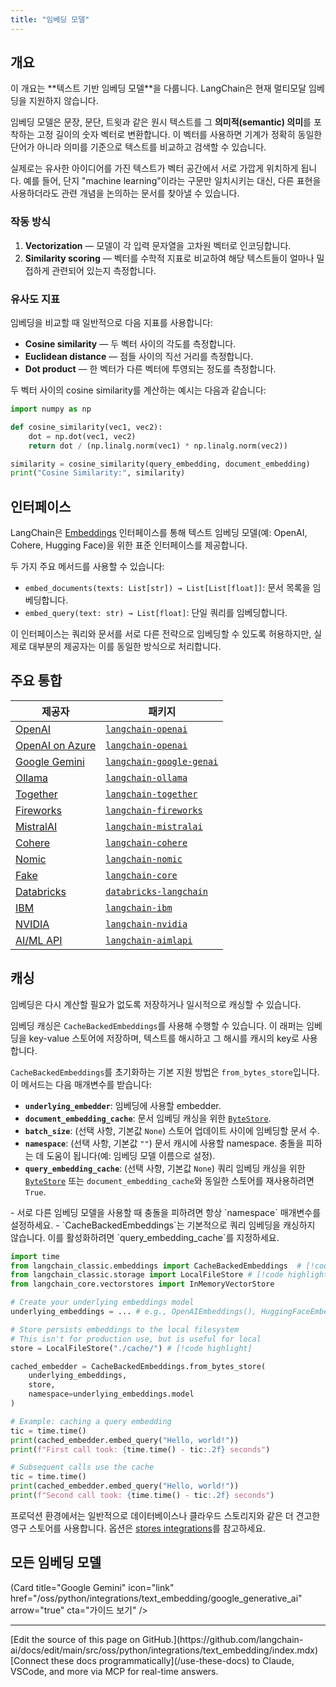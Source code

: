```yaml
---
title: "임베딩 모델"
---
```


## 개요

<Note>
이 개요는 **텍스트 기반 임베딩 모델**을 다룹니다. LangChain은 현재 멀티모달 임베딩을 지원하지 않습니다.
</Note>

임베딩 모델은 문장, 문단, 트윗과 같은 원시 텍스트를 그 **의미적(semantic) 의미**를 포착하는 고정 길이의 숫자 벡터로 변환합니다. 이 벡터를 사용하면 기계가 정확히 동일한 단어가 아니라 의미를 기준으로 텍스트를 비교하고 검색할 수 있습니다.

실제로는 유사한 아이디어를 가진 텍스트가 벡터 공간에서 서로 가깝게 위치하게 됩니다. 예를 들어, 단지 "machine learning"이라는 구문만 일치시키는 대신, 다른 표현을 사용하더라도 관련 개념을 논의하는 문서를 찾아낼 수 있습니다.

### 작동 방식

1. **Vectorization** — 모델이 각 입력 문자열을 고차원 벡터로 인코딩합니다.
2. **Similarity scoring** — 벡터를 수학적 지표로 비교하여 해당 텍스트들이 얼마나 밀접하게 관련되어 있는지 측정합니다.

### 유사도 지표

임베딩을 비교할 때 일반적으로 다음 지표를 사용합니다:

* **Cosine similarity** — 두 벡터 사이의 각도를 측정합니다.
* **Euclidean distance** — 점들 사이의 직선 거리를 측정합니다.
* **Dot product** — 한 벡터가 다른 벡터에 투영되는 정도를 측정합니다.

두 벡터 사이의 cosine similarity를 계산하는 예시는 다음과 같습니다:

```python
import numpy as np

def cosine_similarity(vec1, vec2):
    dot = np.dot(vec1, vec2)
    return dot / (np.linalg.norm(vec1) * np.linalg.norm(vec2))

similarity = cosine_similarity(query_embedding, document_embedding)
print("Cosine Similarity:", similarity)
```

## 인터페이스

LangChain은 [Embeddings](https://reference.langchain.com/python/langchain_core/embeddings/#langchain_core.embeddings.embeddings.Embeddings) 인터페이스를 통해 텍스트 임베딩 모델(예: OpenAI, Cohere, Hugging Face)을 위한 표준 인터페이스를 제공합니다.

두 가지 주요 메서드를 사용할 수 있습니다:

* `embed_documents(texts: List[str]) → List[List[float]]`: 문서 목록을 임베딩합니다.
* `embed_query(text: str) → List[float]`: 단일 쿼리를 임베딩합니다.

<Note>
이 인터페이스는 쿼리와 문서를 서로 다른 전략으로 임베딩할 수 있도록 허용하지만, 실제로 대부분의 제공자는 이를 동일한 방식으로 처리합니다.
</Note>

## 주요 통합

| 제공자                                                               | 패키지                                                                                                                                                            |
|------------------------------------------------------------------------|--------------------------------------------------------------------------------------------------------------------------------------------------------------------|
| [OpenAI](/oss/python/integrations/text_embedding/openai)                      | [`langchain-openai`](https://python.langchain.com/api_reference/openai/chat_models/langchain_openai.chat_models.base.ChatOpenAI.html)                              |
| [OpenAI on Azure](/oss/python/integrations/text_embedding/azure_openai)       | [`langchain-openai`](https://python.langchain.com/api_reference/openai/embeddings/langchain_openai.embeddings.azure.AzureOpenAIEmbeddings.html)                    |
| [Google Gemini](/oss/python/integrations/text_embedding/google_generative_ai) | [`langchain-google-genai`](https://python.langchain.com/api_reference/google_genai/embeddings/langchain_google_genai.embeddings.GoogleGenerativeAIEmbeddings.html) |
| [Ollama](/oss/python/integrations/text_embedding/ollama)                      | [`langchain-ollama`](https://python.langchain.com/api_reference/ollama/embeddings/langchain_ollama.embeddings.OllamaEmbeddings.html)                               |
| [Together](/oss/python/integrations/text_embedding/together)                  | [`langchain-together`](https://python.langchain.com/api_reference/together/embeddings/langchain_together.embeddings.TogetherEmbeddings.html)                       |
| [Fireworks](/oss/python/integrations/text_embedding/fireworks)                | [`langchain-fireworks`](https://python.langchain.com/api_reference/fireworks/embeddings/langchain_fireworks.embeddings.FireworksEmbeddings.html)                   |
| [MistralAI](/oss/python/integrations/text_embedding/mistralai)                | [`langchain-mistralai`](https://python.langchain.com/api_reference/mistralai/embeddings/langchain_mistralai.embeddings.MistralAIEmbeddings.html)                   |
| [Cohere](/oss/python/integrations/text_embedding/cohere)                      | [`langchain-cohere`](https://python.langchain.com/api_reference/community/llms/langchain_community.llms.cohere.Cohere.html)                                        |
| [Nomic](/oss/python/integrations/text_embedding/nomic)                        | [`langchain-nomic`](https://python.langchain.com/api_reference/nomic/embeddings/langchain_nomic.embeddings.NomicEmbeddings.html)                                   |
| [Fake](/oss/python/integrations/text_embedding/fake)                          | [`langchain-core`](https://python.langchain.com/api_reference/core/embeddings/langchain_core.embeddings.fake.FakeEmbeddings.html)                                  |
| [Databricks](/oss/python/integrations/text_embedding/databricks)              | [`databricks-langchain`](https://api-docs.databricks.com/python/databricks-ai-bridge/latest/databricks_langchain.html#databricks_langchain.DatabricksEmbeddings)   |
| [IBM](/oss/python/integrations/text_embedding/ibm_watsonx)                    | [`langchain-ibm`](https://python.langchain.com/api_reference/ibm/embeddings/langchain_ibm.embeddings.WatsonxEmbeddings.html)                                       |
| [NVIDIA](/oss/python/integrations/text_embedding/nvidia_ai_endpoints)         | [`langchain-nvidia`](https://python.langchain.com/api_reference/nvidia_ai_endpoints/embeddings/langchain_nvidia_ai_endpoints.embeddings.NVIDIAEmbeddings.html)     |
| [AI/ML API](/oss/python/integrations/text_embedding/aimlapi)                  | [`langchain-aimlapi`](https://python.langchain.com/api_reference/aimlapi/embeddings/langchain_aimlapi.embeddings.AimlapiEmbeddings.html)                           |


## 캐싱

임베딩은 다시 계산할 필요가 없도록 저장하거나 일시적으로 캐싱할 수 있습니다.

임베딩 캐싱은 `CacheBackedEmbeddings`를 사용해 수행할 수 있습니다. 이 래퍼는 임베딩을 key-value 스토어에 저장하며, 텍스트를 해시하고 그 해시를 캐시의 key로 사용합니다.

`CacheBackedEmbeddings`를 초기화하는 기본 지원 방법은 `from_bytes_store`입니다. 이 메서드는 다음 매개변수를 받습니다:

- **`underlying_embedder`**: 임베딩에 사용할 embedder.
- **`document_embedding_cache`**: 문서 임베딩 캐싱을 위한 [`ByteStore`](/oss/python/integrations/stores/).
- **`batch_size`**: (선택 사항, 기본값 `None`) 스토어 업데이트 사이에 임베딩할 문서 수.
- **`namespace`**: (선택 사항, 기본값 `""`) 문서 캐시에 사용할 namespace. 충돌을 피하는 데 도움이 됩니다(예: 임베딩 모델 이름으로 설정).
- **`query_embedding_cache`**: (선택 사항, 기본값 `None`) 쿼리 임베딩 캐싱을 위한 [`ByteStore`](/oss/python/integrations/stores/) 또는 `document_embedding_cache`와 동일한 스토어를 재사용하려면 `True`.

<Important>
- 서로 다른 임베딩 모델을 사용할 때 충돌을 피하려면 항상 `namespace` 매개변수를 설정하세요.
- `CacheBackedEmbeddings`는 기본적으로 쿼리 임베딩을 캐싱하지 않습니다. 이를 활성화하려면 `query_embedding_cache`를 지정하세요.
</Important>

```python
import time
from langchain_classic.embeddings import CacheBackedEmbeddings  # [!code highlight]
from langchain_classic.storage import LocalFileStore # [!code highlight]
from langchain_core.vectorstores import InMemoryVectorStore

# Create your underlying embeddings model
underlying_embeddings = ... # e.g., OpenAIEmbeddings(), HuggingFaceEmbeddings(), etc.

# Store persists embeddings to the local filesystem
# This isn't for production use, but is useful for local
store = LocalFileStore("./cache/") # [!code highlight]

cached_embedder = CacheBackedEmbeddings.from_bytes_store(
    underlying_embeddings,
    store,
    namespace=underlying_embeddings.model
)

# Example: caching a query embedding
tic = time.time()
print(cached_embedder.embed_query("Hello, world!"))
print(f"First call took: {time.time() - tic:.2f} seconds")

# Subsequent calls use the cache
tic = time.time()
print(cached_embedder.embed_query("Hello, world!"))
print(f"Second call took: {time.time() - tic:.2f} seconds")
```

프로덕션 환경에서는 일반적으로 데이터베이스나 클라우드 스토리지와 같은 더 견고한 영구 스토어를 사용합니다. 옵션은 [stores integrations](/oss/python/integrations/stores/)를 참고하세요.

## 모든 임베딩 모델

<Columns cols={3}>
<Card title="Aleph Alpha" icon="link" href="/oss/python/integrations/text_embedding/aleph_alpha" arrow="true" cta="가이드 보기" />
<Card title="Anyscale" icon="link" href="/oss/python/integrations/text_embedding/anyscale" arrow="true" cta="가이드 보기" />
<Card title="Ascend" icon="link" href="/oss/python/integrations/text_embedding/ascend" arrow="true" cta="가이드 보기" />
<Card title="AI/ML API" icon="link" href="/oss/python/integrations/text_embedding/aimlapi" arrow="true" cta="가이드 보기" />
<Card title="AwaDB" icon="link" href="/oss/python/integrations/text_embedding/awadb" arrow="true" cta="가이드 보기" />
<Card title="AzureOpenAI" icon="link" href="/oss/python/integrations/text_embedding/azure_openai" arrow="true" cta="가이드 보기" />
<Card title="Baichuan Text Embeddings" icon="link" href="/oss/python/integrations/text_embedding/baichuan" arrow="true" cta="가이드 보기" />
<Card title="Baidu Qianfan" icon="link" href="/oss/python/integrations/text_embedding/baidu_qianfan_endpoint" arrow="true" cta="가이드 보기" />
<Card title="Baseten" icon="link" href="/oss/python/integrations/text_embedding/baseten" arrow="true" cta="가이드 보기" />
<Card title="Bedrock" icon="link" href="/oss/python/integrations/text_embedding/bedrock" arrow="true" cta="가이드 보기" />
<Card title="BGE on Hugging Face" icon="link" href="/oss/python/integrations/text_embedding/bge_huggingface" arrow="true" cta="가이드 보기" />
<Card title="Bookend AI" icon="link" href="/oss/python/integrations/text_embedding/bookend" arrow="true" cta="가이드 보기" />
<Card title="Clarifai" icon="link" href="/oss/python/integrations/text_embedding/clarifai" arrow="true" cta="가이드 보기" />
<Card title="Cloudflare Workers AI" icon="link" href="/oss/python/integrations/text_embedding/cloudflare_workersai" arrow="true" cta="가이드 보기" />
<Card title="Clova Embeddings" icon="link" href="/oss/python/integrations/text_embedding/clova" arrow="true" cta="가이드 보기" />
<Card title="Cohere" icon="link" href="/oss/python/integrations/text_embedding/cohere" arrow="true" cta="가이드 보기" />
<Card title="DashScope" icon="link" href="/oss/python/integrations/text_embedding/dashscope" arrow="true" cta="가이드 보기" />
<Card title="Databricks" icon="link" href="/oss/python/integrations/text_embedding/databricks" arrow="true" cta="가이드 보기" />
<Card title="DeepInfra" icon="link" href="/oss/python/integrations/text_embedding/deepinfra" arrow="true" cta="가이드 보기" />
<Card title="EDEN AI" icon="link" href="/oss/python/integrations/text_embedding/edenai" arrow="true" cta="가이드 보기" />
<Card title="Elasticsearch" icon="link" href="/oss/python/integrations/text_embedding/elasticsearch" arrow="true" cta="가이드 보기" />
<Card title="Embaas" icon="link" href="/oss/python/integrations/text_embedding/embaas" arrow="true" cta="가이드 보기" />
<Card title="Fake Embeddings" icon="link" href="/oss/python/integrations/text_embedding/fake" arrow="true" cta="가이드 보기" />
<Card title="FastEmbed by Qdrant" icon="link" href="/oss/python/integrations/text_embedding/fastembed" arrow="true" cta="가이드 보기" />
<Card title="Fireworks" icon="link" href="/oss/python/integrations/text_embedding/fireworks" arrow="true" cta="가이드 보기" />
(Card title="Google Gemini" icon="link" href="/oss/python/integrations/text_embedding/google_generative_ai" arrow="true" cta="가이드 보기" />
<Card title="Google Vertex AI" icon="link" href="/oss/python/integrations/text_embedding/google_vertex_ai_palm" arrow="true" cta="가이드 보기" />
<Card title="GPT4All" icon="link" href="/oss/python/integrations/text_embedding/gpt4all" arrow="true" cta="가이드 보기" />
<Card title="Gradient" icon="link" href="/oss/python/integrations/text_embedding/gradient" arrow="true" cta="가이드 보기" />
<Card title="GreenNode" icon="link" href="/oss/python/integrations/text_embedding/greennode" arrow="true" cta="가이드 보기" />
<Card title="Hugging Face" icon="link" href="/oss/python/integrations/text_embedding/huggingfacehub" arrow="true" cta="가이드 보기" />
<Card title="IBM watsonx.ai" icon="link" href="/oss/python/integrations/text_embedding/ibm_watsonx" arrow="true" cta="가이드 보기" />
<Card title="Infinity" icon="link" href="/oss/python/integrations/text_embedding/infinity" arrow="true" cta="가이드 보기" />
<Card title="Instruct Embeddings" icon="link" href="/oss/python/integrations/text_embedding/instruct_embeddings" arrow="true" cta="가이드 보기" />
<Card title="IPEX-LLM CPU" icon="link" href="/oss/python/integrations/text_embedding/ipex_llm" arrow="true" cta="가이드 보기" />
<Card title="IPEX-LLM GPU" icon="link" href="/oss/python/integrations/text_embedding/ipex_llm_gpu" arrow="true" cta="가이드 보기" />
<Card title="Intel Extension for Transformers" icon="link" href="/oss/python/integrations/text_embedding/itrex" arrow="true" cta="가이드 보기" />
<Card title="Jina" icon="link" href="/oss/python/integrations/text_embedding/jina" arrow="true" cta="가이드 보기" />
<Card title="John Snow Labs" icon="link" href="/oss/python/integrations/text_embedding/johnsnowlabs_embedding" arrow="true" cta="가이드 보기" />
<Card title="LASER" icon="link" href="/oss/python/integrations/text_embedding/laser" arrow="true" cta="가이드 보기" />
<Card title="Lindorm" icon="link" href="/oss/python/integrations/text_embedding/lindorm" arrow="true" cta="가이드 보기" />
<Card title="Llama.cpp" icon="link" href="/oss/python/integrations/text_embedding/llamacpp" arrow="true" cta="가이드 보기" />
<Card title="LLMRails" icon="link" href="/oss/python/integrations/text_embedding/llm_rails" arrow="true" cta="가이드 보기" />
<Card title="LocalAI" icon="link" href="/oss/python/integrations/text_embedding/localai" arrow="true" cta="가이드 보기" />
<Card title="MiniMax" icon="link" href="/oss/python/integrations/text_embedding/minimax" arrow="true" cta="가이드 보기" />
<Card title="MistralAI" icon="link" href="/oss/python/integrations/text_embedding/mistralai" arrow="true" cta="가이드 보기" />
<Card title="Model2Vec" icon="link" href="/oss/python/integrations/text_embedding/model2vec" arrow="true" cta="가이드 보기" />
<Card title="ModelScope" icon="link" href="/oss/python/integrations/text_embedding/modelscope_embedding" arrow="true" cta="가이드 보기" />
<Card title="MosaicML" icon="link" href="/oss/python/integrations/text_embedding/mosaicml" arrow="true" cta="가이드 보기" />
<Card title="Naver" icon="link" href="/oss/python/integrations/text_embedding/naver" arrow="true" cta="가이드 보기" />
<Card title="Nebius" icon="link" href="/oss/python/integrations/text_embedding/nebius" arrow="true" cta="가이드 보기" />
<Card title="Netmind" icon="link" href="/oss/python/integrations/text_embedding/netmind" arrow="true" cta="가이드 보기" />
<Card title="NLP Cloud" icon="link" href="/oss/python/integrations/text_embedding/nlp_cloud" arrow="true" cta="가이드 보기" />
<Card title="Nomic" icon="link" href="/oss/python/integrations/text_embedding/nomic" arrow="true" cta="가이드 보기" />
<Card title="NVIDIA NIMs" icon="link" href="/oss/python/integrations/text_embedding/nvidia_ai_endpoints" arrow="true" cta="가이드 보기" />
<Card title="Oracle Cloud Infrastructure" icon="link" href="/oss/python/integrations/text_embedding/oci_generative_ai" arrow="true" cta="가이드 보기" />
<Card title="Ollama" icon="link" href="/oss/python/integrations/text_embedding/ollama" arrow="true" cta="가이드 보기" />
<Card title="OpenClip" icon="link" href="/oss/python/integrations/text_embedding/open_clip" arrow="true" cta="가이드 보기" />
<Card title="OpenAI" icon="link" href="/oss/python/integrations/text_embedding/openai" arrow="true" cta="가이드 보기" />
<Card title="OpenVINO" icon="link" href="/oss/python/integrations/text_embedding/openvino" arrow="true" cta="가이드 보기" />
<Card title="Optimum Intel" icon="link" href="/oss/python/integrations/text_embedding/optimum_intel" arrow="true" cta="가이드 보기" />
<Card title="Oracle AI Vector Search" icon="link" href="/oss/python/integrations/text_embedding/oracleai" arrow="true" cta="가이드 보기" />
<Card title="OVHcloud" icon="link" href="/oss/python/integrations/text_embedding/ovhcloud" arrow="true" cta="가이드 보기" />
<Card title="Pinecone Embeddings" icon="link" href="/oss/python/integrations/text_embedding/pinecone" arrow="true" cta="가이드 보기" />
<Card title="PredictionGuard" icon="link" href="/oss/python/integrations/text_embedding/predictionguard" arrow="true" cta="가이드 보기" />
<Card title="PremAI" icon="link" href="/oss/python/integrations/text_embedding/premai" arrow="true" cta="가이드 보기" />
<Card title="SageMaker" icon="link" href="/oss/python/integrations/text_embedding/sagemaker-endpoint" arrow="true" cta="가이드 보기" />
<Card title="SambaNovaCloud" icon="link" href="/oss/python/integrations/text_embedding/sambanova" arrow="true" cta="가이드 보기" />
<Card title="SambaStudio" icon="link" href="/oss/python/integrations/text_embedding/sambastudio" arrow="true" cta="가이드 보기" />
<Card title="Self Hosted" icon="link" href="/oss/python/integrations/text_embedding/self-hosted" arrow="true" cta="가이드 보기" />
<Card title="Sentence Transformers" icon="link" href="/oss/python/integrations/text_embedding/sentence_transformers" arrow="true" cta="가이드 보기" />
<Card title="Solar" icon="link" href="/oss/python/integrations/text_embedding/solar" arrow="true" cta="가이드 보기" />
<Card title="SpaCy" icon="link" href="/oss/python/integrations/text_embedding/spacy_embedding" arrow="true" cta="가이드 보기" />
<Card title="SparkLLM" icon="link" href="/oss/python/integrations/text_embedding/sparkllm" arrow="true" cta="가이드 보기" />
<Card title="TensorFlow Hub" icon="link" href="/oss/python/integrations/text_embedding/tensorflowhub" arrow="true" cta="가이드 보기" />
<Card title="Text Embeddings Inference" icon="link" href="/oss/python/integrations/text_embedding/text_embeddings_inference" arrow="true" cta="가이드 보기" />
<Card title="TextEmbed" icon="link" href="/oss/python/integrations/text_embedding/textembed" arrow="true" cta="가이드 보기" />
<Card title="Titan Takeoff" icon="link" href="/oss/python/integrations/text_embedding/titan_takeoff" arrow="true" cta="가이드 보기" />
<Card title="Together AI" icon="link" href="/oss/python/integrations/text_embedding/together" arrow="true" cta="가이드 보기" />
<Card title="Upstage" icon="link" href="/oss/python/integrations/text_embedding/upstage" arrow="true" cta="가이드 보기" />
<Card title="Volc Engine" icon="link" href="/oss/python/integrations/text_embedding/volcengine" arrow="true" cta="가이드 보기" />
<Card title="Voyage AI" icon="link" href="/oss/python/integrations/text_embedding/voyageai" arrow="true" cta="가이드 보기" />
<Card title="Xinference" icon="link" href="/oss/python/integrations/text_embedding/xinference" arrow="true" cta="가이드 보기" />
<Card title="YandexGPT" icon="link" href="/oss/python/integrations/text_embedding/yandex" arrow="true" cta="가이드 보기" />
<Card title="ZhipuAI" icon="link" href="/oss/python/integrations/text_embedding/zhipuai" arrow="true" cta="가이드 보기" />
</Columns>

---

<Callout icon="pen-to-square" iconType="regular">
    [Edit the source of this page on GitHub.](https://github.com/langchain-ai/docs/edit/main/src/oss/python/integrations/text_embedding/index.mdx)
</Callout>
<Tip icon="terminal" iconType="regular">
    [Connect these docs programmatically](/use-these-docs) to Claude, VSCode, and more via MCP for    real-time answers.
</Tip>
